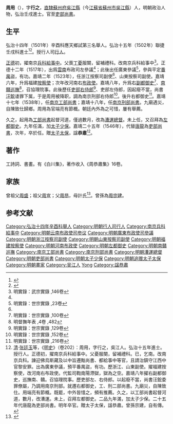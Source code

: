 {{Otheruses|周用 (弘治乙丑進士)|other=同名的[[明朝|明朝]][[弘治|弘治]]十八年[[進士|進士]]}}
{{明清人物信息框
| 姓名 = 周用
| 原名 =
| 圖片名稱= 
| 圖片大小 =
| 圖片說明 = 
| 最高職務 = 資德大夫正治上卿太子少保吏部尚書贈太子太保
| 國家 = 大明 
| 爵位 =
| 籍貫 = 直隸蘇州府吳江縣
| 族裔 = 
| 字號 = 字行之
| 諡號 =恭肅
| 出生日期 = 成化十五年（1476年）
| 出生地點 = 直隸吳江縣
| 逝世日期 = 嘉靖二十六年（1547年）
| 逝世地點 = 京師
| 墓葬 =
| 配偶 = 
| 親屬 = 
| 出身 =
* 弘治十四年辛酉科應天鄉試舉人
* 弘治十五年壬戌科同進士出身
| 經歷 =
| 著作 =  
}}
'''周用'''（{{bd|1476年||1547年|catIdx=}}），字'''行之'''，[[南直隸|直隸]][[蘇州府|蘇州府]][[吳江縣|吳江縣]]（今[[江蘇省|江蘇省]][[蘇州市|蘇州市]][[吳江縣|吳江縣]]）人，明朝政治人物，弘治壬戌進士。官至[[明朝吏部尚書|吏部尚書]]。

== 生平 ==
弘治十四年（1501年）辛酉科應天鄉試第三名舉人。弘治十五年（1502年）聯捷壬戌科進士<ref>{{Cite book|title=《皇明贡举考》卷五|last=（明）[[张朝瑞|张朝瑞]]|first=|publisher=《续修四库全书》史部第828册|year=|isbn=|location=|pages=}}</ref><ref>{{Cite book|title=贡举志五种 上|last=鲁小俊，江俊伟著|first=|publisher=武汉：武汉大学出版社|year=2009|isbn=978-7-307-07043-1|location=|pages=}}</ref>。授行人司[[行人|行人]]。

[[正德_(明朝)|正德]]初，擢南京[[兵科|兵科]][[給事中|給事中]]。父喪[[丁憂|丁憂]]服闋，留補禮科。改南京兵科給事中<ref name="明實錄：武宗實錄 ,146卷">明實錄：武宗實錄 ,146卷</ref>。正德十二年（1517年），出爲[[雲南|雲南]]布政司左參議<ref name="明實錄：武宗實錄 ,146卷"/>；此後出任廣東參議<ref name="明實錄：世宗實錄 ,23卷">明實錄：世宗實錄 ,23卷</ref>，參與平定[[番禺縣|番禺]]盜，有功。嘉靖二年（1523年），任浙江按察司副使<ref name="明實錄：世宗實錄 ,23卷"/>、山東按察司副使。嘉靖六年，升爲福建[[按察使|按察使]]；次年改河南右[[布政使|布政使]]。嘉靖八年，升爲右[[副都御史|副都御史]]<ref>明實錄：世宗實錄 ,100卷</ref>、[[南贛巡撫|南贛巡撫]]<ref>明督撫年表 ,4卷 ,482</ref>，召協理院事。此後歷任[[吏部右侍郎|吏部右侍郎]]<ref>明實錄：世宗實錄 ,129卷</ref>、吏部左侍郎，因起廢不當，尚書[[汪鋐|汪鋐]]诿罪下属，于是周用被降职，調為南京刑部右侍郎<ref>明實錄：世宗實錄 ,152卷</ref>。後升右都御史<ref>明實錄：世宗實錄 ,216卷</ref>。嘉靖十七年（1538年），任[[南京工部尚書|南京工部尚書]]；嘉靖十八年，任[[南京刑部尚書|南京刑部尚書]]。九廟遇災，自陳致仕歸鄉。周用為官端亮有節概。朝廷內外為之可惜，屢有舉薦。

久之，起用為[[工部尚書|工部尚書]]起督河道，僅過數月，改為[[漕運總督|漕運總督]]。未上任，又召拜為[[左都御史|左都御史]]。九年任滿，加[[太子少保|太子少保]]。嘉靖二十五年（1546年），代替[[唐龍_(明朝)|唐龍]]為[[吏部尚書|吏部尚書]]，次年，卒於任。贈[[太子太保|太子太保]]，諡'''恭肅'''<ref>[[清|清]]·[[张廷玉|张廷玉]]等，《[[明史|明史]]》（卷202）：周用，字行之，吳江人。弘治十五年進士。授行人。正德初，擢南京兵科給事中。父憂服闋，留補禮科。已，乞南。改南京兵科。諫迎佛烏斯藏及以中旨遷黜尚書、都給事中等官，且請治鎮守江西中官黎安罪。出為廣東參議，預平番禺盜，有功。歷浙江、山東副使。擢福建按察使，改河南右布政使。代監司鞫南陽滯獄，獄為之空。嘉靖八年擢右副都御史，巡撫南、贛。召協理院事。歷吏部左、右侍郎。以起廢不當，尚書汪鋐委罪僚屬，乃調用南京刑部。就遷右都御史，工、刑二部尚書。九廟災，自陳致仕。用端亮有節概。既罷，中外皆惜之，頻有推薦。久之，以工部尚書起督河道，數月，改漕運。未上，召拜左都御史。二品九年滿，加太子少保。二十五年代唐龍為吏部尚書。明年卒官。贈太子太保，諡恭肅。曾孫宗建，自有傳。</ref>。

== 著作 ==
工詩詞、書畫。有《白川集》，著作收入《周恭肅集》16卷。

== 家族 ==
曾祖父[[周盛|周盛]]；祖父[[周宣|周宣]]；父[[周昂|周昂]]，母計氏<ref>{{Cite book|title=天一阁藏明代科举录选刊 登科录 点校本|last=龚延明主编|first=|publisher=宁波出版社|year=2016|isbn=978-7-5526-2320-8|location=宁波|pages=|quote=《天一閣藏明代科舉錄選刊.登科錄》之《弘治十五年進士登科錄》}}</ref>。曾孫為[[周宗建|周宗建]]。

== 参考文献 ==
{{reflist}}

{{start box}}
{{s-off}}
{{succession box|[[唐龍_(明朝)|唐龍]]|[[聞淵|聞淵]]|[[明朝吏部尚書|明朝吏部尚書]]|1546年-1547年}}
{{end box}}

{{弘治十五年壬戌科殿試金榜}}
{{規範控制}}
{{DEFAULTSORT:Zhou周}}
[[Category:弘治十四年辛酉科舉人|Category:弘治十四年辛酉科舉人]]
[[Category:明朝行人司行人|Category:明朝行人司行人]]
[[Category:南京兵科給事中|Category:南京兵科給事中]]
[[Category:明朝云南布政使司参议|Category:明朝云南布政使司参议]]
[[Category:明朝廣東布政使司參議|Category:明朝廣東布政使司參議]]
[[Category:明朝浙江按察司副使|Category:明朝浙江按察司副使]]
[[Category:明朝山東按察司副使|Category:明朝山東按察司副使]]
[[Category:明朝福建按察使|Category:明朝福建按察使]]
[[Category:明朝河南布政使|Category:明朝河南布政使]]
[[Category:明朝左都御史|Category:明朝左都御史]]
[[Category:明朝南贛巡撫|Category:明朝南贛巡撫]]
[[Category:南京工部尚書|Category:南京工部尚書]]
[[Category:南京刑部尚書|Category:南京刑部尚書]]
[[Category:明朝漕運總督|Category:明朝漕運總督]]
[[Category:明朝吏部尚書|Category:明朝吏部尚書]]
[[Category:明朝太子少保|Category:明朝太子少保]]
[[Category:明朝追赠太子太保|Category:明朝追赠太子太保]]
[[Category:明朝畫家|Category:明朝畫家]]
[[Category:吴江人|Category:吴江人]]
[[Category:周姓|Yong]]
[[Category:諡恭肅|Category:諡恭肅]]